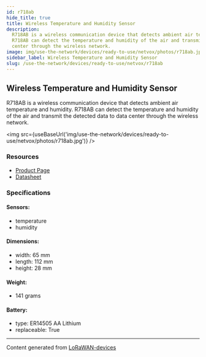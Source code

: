 ```yaml
---
id: r718ab
hide_title: true
title: Wireless Temperature and Humidity Sensor
description:
  R718AB is a wireless communication device that detects ambient air temperature and humidity.
  R718AB can detect the temperature and humidity of the air and transmit the detected data to data
  center through the wireless network.
image: img/use-the-network/devices/ready-to-use/netvox/photos/r718ab.jpg
sidebar_label: Wireless Temperature and Humidity Sensor
slug: /use-the-network/devices/ready-to-use/netvox/r718ab
---
```



## Wireless Temperature and Humidity Sensor

R718AB is a wireless communication device that detects ambient air temperature and humidity. R718AB
can detect the temperature and humidity of the air and transmit the detected data to data center
through the wireless network.

<img src={useBaseUrl('img/use-the-network/devices/ready-to-use/netvox/photos/r718ab.jpg')} />

### Resources

- [Product Page](http://www.netvox.com.tw/product.asp?pro=R718AB)
- [Datasheet](http://www.netvox.com.tw/um/R718AB/R718ABdatasheet.pdf)

### Specifications

#### Sensors:

- temperature
- humidity

#### Dimensions:

- width: 65 mm
- length: 112 mm
- height: 28 mm

#### Weight:

- 141 grams

#### Battery:

- type: ER14505 AA Lithium
- replaceable: True

---

Content generated from [LoRaWAN-devices](https://github.com/TheThingsNetwork/lorawan-devices)
